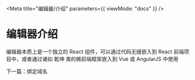 
<Meta title="编辑器/介绍" parameters={{ viewMode: "docs" }} />

# 编辑器介绍

编辑器本质上是一个独立的 React 组件，可以通过代码无缝嵌入到 React 前端项目中，或者通过诸如 乾坤 类的微前端框架嵌入到 Vue 或 AngularJS 中使用

下一篇：<LinkTo kind="%E7%BC%96%E8%BE%91%E5%99%A8-%E7%BB%91%E5%AE%9A%E5%9F%9F%E5%90%8D--page">绑定域名</LinkTo>
